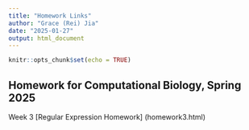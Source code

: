 ```yaml
---
title: "Homework Links"
author: "Grace (Rei) Jia"
date: "2025-01-27"
output: html_document
---
```


```r
knitr::opts_chunk$set(echo = TRUE)
```
## Homework for Computational Biology, Spring 2025

Week 3 [Regular Expression Homework] (homework3.html)
